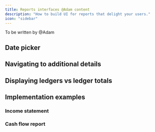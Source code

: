 ```yaml
---
title: Reports interfaces @Adam content
description: "How to build UI for reports that delight your users."
icon: "sidebar"
---
```


To be written by @Adam

## Date picker

## Navigating to additional details

## Displaying ledgers vs ledger totals

## Implementation examples

### Income statement

### Cash flow report
